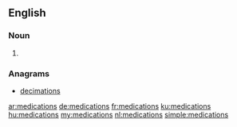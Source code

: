 ==English==

===Noun===
{{head|en|plural}}

# {{plural of|medication|lang=en}}

===Anagrams===
* [[decimations#English|decimations]]

[[ar:medications]]
[[de:medications]]
[[fr:medications]]
[[ku:medications]]
[[hu:medications]]
[[my:medications]]
[[nl:medications]]
[[simple:medications]]